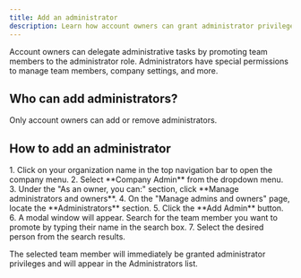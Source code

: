 ```yaml
---
title: Add an administrator
description: Learn how account owners can grant administrator privileges to team members.
---
```



Account owners can delegate administrative tasks by promoting team members to the administrator role. Administrators have special permissions to manage team members, company settings, and more.

## Who can add administrators?

Only account owners can add or remove administrators.

## How to add an administrator

<Steps>
1.  Click on your organization name in the top navigation bar to open the company menu.
2.  Select **Company Admin** from the dropdown menu.
3.  Under the "As an owner, you can:" section, click **Manage administrators and owners**.
4.  On the "Manage admins and owners" page, locate the **Administrators** section.
5.  Click the **Add Admin** button.
6.  A modal window will appear. Search for the team member you want to promote by typing their name in the search box.
7.  Select the desired person from the search results.
</Steps>

The selected team member will immediately be granted administrator privileges and will appear in the Administrators list.
